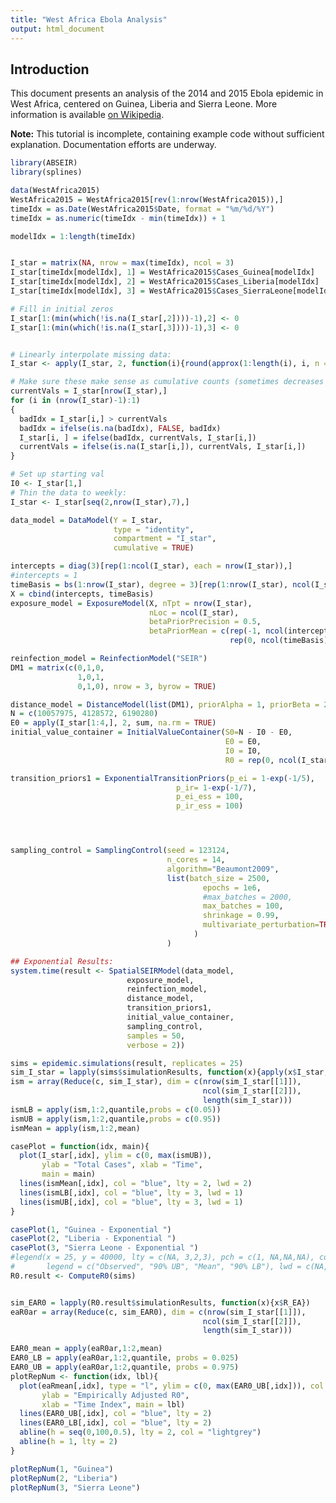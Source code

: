 ```yaml
---
title: "West Africa Ebola Analysis"
output: html_document
---
```


Introduction
---------------

This document presents an analysis of the 2014 and 2015 Ebola epidemic in West Africa, centered on Guinea, Liberia and Sierra Leone. More information is available [on Wikipedia](https://en.wikipedia.org/wiki/Ebola_virus_epidemic_in_West_Africa).

**Note:** This tutorial is incomplete, containing example code without sufficient explanation. Documentation efforts are underway. 

```r
library(ABSEIR)
library(splines)

data(WestAfrica2015)
WestAfrica2015 = WestAfrica2015[rev(1:nrow(WestAfrica2015)),]
timeIdx = as.Date(WestAfrica2015$Date, format = "%m/%d/%Y")
timeIdx = as.numeric(timeIdx - min(timeIdx)) + 1

modelIdx = 1:length(timeIdx)


I_star = matrix(NA, nrow = max(timeIdx), ncol = 3)
I_star[timeIdx[modelIdx], 1] = WestAfrica2015$Cases_Guinea[modelIdx]
I_star[timeIdx[modelIdx], 2] = WestAfrica2015$Cases_Liberia[modelIdx]
I_star[timeIdx[modelIdx], 3] = WestAfrica2015$Cases_SierraLeone[modelIdx]

# Fill in initial zeros
I_star[1:(min(which(!is.na(I_star[,2])))-1),2] <- 0
I_star[1:(min(which(!is.na(I_star[,3])))-1),3] <- 0


# Linearly interpolate missing data:
I_star <- apply(I_star, 2, function(i){round(approx(1:length(i), i, n = length(i))$y)})

# Make sure these make sense as cumulative counts (sometimes decreases were observed)
currentVals = I_star[nrow(I_star),]
for (i in (nrow(I_star)-1):1)
{
  badIdx = I_star[i,] > currentVals 
  badIdx = ifelse(is.na(badIdx), FALSE, badIdx)
  I_star[i, ] = ifelse(badIdx, currentVals, I_star[i,])
  currentVals = ifelse(is.na(I_star[i,]), currentVals, I_star[i,])
}

# Set up starting val
I0 <- I_star[1,]
# Thin the data to weekly:
I_star <- I_star[seq(2,nrow(I_star),7),]

data_model = DataModel(Y = I_star,
                       type = "identity",
                       compartment = "I_star",
                       cumulative = TRUE)

intercepts = diag(3)[rep(1:ncol(I_star), each = nrow(I_star)),]
#intercepts = 1
timeBasis = bs(1:nrow(I_star), degree = 3)[rep(1:nrow(I_star), ncol(I_star)),]
X = cbind(intercepts, timeBasis)
exposure_model = ExposureModel(X, nTpt = nrow(I_star),
                               nLoc = ncol(I_star),
                               betaPriorPrecision = 0.5,
                               betaPriorMean = c(rep(-1, ncol(intercepts)),
                                                 rep(0, ncol(timeBasis))))

reinfection_model = ReinfectionModel("SEIR")
DM1 = matrix(c(0,1,0,
               1,0,1,
               0,1,0), nrow = 3, byrow = TRUE)

distance_model = DistanceModel(list(DM1), priorAlpha = 1, priorBeta = 25)
N = c(10057975, 4128572, 6190280)
E0 = apply(I_star[1:4,], 2, sum, na.rm = TRUE)
initial_value_container = InitialValueContainer(S0=N - I0 - E0,
                                                E0 = E0,
                                                I0 = I0,
                                                R0 = rep(0, ncol(I_star)))

transition_priors1 = ExponentialTransitionPriors(p_ei = 1-exp(-1/5), 
                                     p_ir= 1-exp(-1/7),
                                     p_ei_ess = 100,
                                     p_ir_ess = 100)




sampling_control = SamplingControl(seed = 123124, 
                                   n_cores = 14,
                                   algorithm="Beaumont2009",
                                   list(batch_size = 2500,
                                           epochs = 1e6,
                                           #max_batches = 2000,
                                           max_batches = 100,
                                           shrinkage = 0.99,
                                           multivariate_perturbation=TRUE
                                         )
                                   )

## Exponential Results:
system.time(result <- SpatialSEIRModel(data_model,
                          exposure_model,
                          reinfection_model,
                          distance_model,
                          transition_priors1,
                          initial_value_container,
                          sampling_control,
                          samples = 50,
                          verbose = 2))

sims = epidemic.simulations(result, replicates = 25)
sim_I_star = lapply(sims$simulationResults, function(x){apply(x$I_star, 2, cumsum)})
ism = array(Reduce(c, sim_I_star), dim = c(nrow(sim_I_star[[1]]),
                                           ncol(sim_I_star[[2]]),
                                           length(sim_I_star)))
ismLB = apply(ism,1:2,quantile,probs = c(0.05))
ismUB = apply(ism,1:2,quantile,probs = c(0.95))
ismMean = apply(ism,1:2,mean)

casePlot = function(idx, main){
  plot(I_star[,idx], ylim = c(0, max(ismUB)), 
       ylab = "Total Cases", xlab = "Time",
       main = main)
  lines(ismMean[,idx], col = "blue", lty = 2, lwd = 2)
  lines(ismLB[,idx], col = "blue", lty = 3, lwd = 1)
  lines(ismUB[,idx], col = "blue", lty = 3, lwd = 1)
}

casePlot(1, "Guinea - Exponential ")
casePlot(2, "Liberia - Exponential ")
casePlot(3, "Sierra Leone - Exponential ")
#legend(x = 25, y = 40000, lty = c(NA, 3,2,3), pch = c(1, NA,NA,NA), col = c("black", rep("blue", 3)), 
#       legend = c("Observed", "90% UB", "Mean", "90% LB"), lwd = c(NA, 1, 2, 1), cex = 0.8)
R0.result <- ComputeR0(sims)


sim_EAR0 = lapply(R0.result$simulationResults, function(x){x$R_EA})
eaR0ar = array(Reduce(c, sim_EAR0), dim = c(nrow(sim_I_star[[1]]),
                                           ncol(sim_I_star[[2]]),
                                           length(sim_I_star)))

EAR0_mean = apply(eaR0ar,1:2,mean)
EAR0_LB = apply(eaR0ar,1:2,quantile, probs = 0.025)
EAR0_UB = apply(eaR0ar,1:2,quantile, probs = 0.975)
plotRepNum <- function(idx, lbl){
  plot(eaRmean[,idx], type = "l", ylim = c(0, max(EAR0_UB[,idx])), col = "blue", lwd = 2,
       ylab = "Empirically Adjusted R0",
       xlab = "Time Index", main = lbl)
  lines(EAR0_UB[,idx], col = "blue", lty = 2)
  lines(EAR0_LB[,idx], col = "blue", lty = 2)
  abline(h = seq(0,100,0.5), lty = 2, col = "lightgrey")
  abline(h = 1, lty = 2)
}

plotRepNum(1, "Guinea")
plotRepNum(2, "Liberia")
plotRepNum(3, "Sierra Leone")
```
